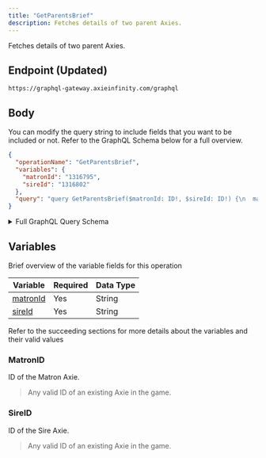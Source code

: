 ```yaml
---
title: "GetParentsBrief"
description: Fetches details of two parent Axies.
---
```


Fetches details of two parent Axies.

## Endpoint (Updated)

```
https://graphql-gateway.axieinfinity.com/graphql
```

## Body

You can modify the query string to include fields that you want to be included or not. Refer to the GraphQL Schema below for a full overview.

```json
{
  "operationName": "GetParentsBrief",
  "variables": {
    "matronId": "1316795",
    "sireId": "1316802"
  },
  "query": "query GetParentsBrief($matronId: ID!, $sireId: ID!) {\n  matron: axie(axieId: $matronId) {\n    ...AxieBrief\n    __typename\n  }\n  sire: axie(axieId: $sireId) {\n    ...AxieBrief\n    __typename\n  }\n}\n\nfragment AxieBrief on Axie {\n  id\n  name\n  stage\n  class\n  breedCount\n  image\n  title\n  battleInfo {\n    banned\n    __typename\n  }\n  auction {\n    currentPrice\n    currentPriceUSD\n    __typename\n  }\n  parts {\n    id\n    name\n    class\n    type\n    specialGenes\n    __typename\n  }\n  __typename\n}\n"
}
```

<details>
<summary>Full GraphQL Query Schema</summary>  
<p>
&nbsp;

```graphql
query GetParentsBrief($matronId: ID!, $sireId: ID!) {
  matron: axie(axieId: $matronId) {
    ...AxieBrief
    __typename
  }
  sire: axie(axieId: $sireId) {
    ...AxieBrief
    __typename
  }
}

fragment AxieBrief on Axie {
  id
  name
  stage
  class
  breedCount
  image
  title
  battleInfo {
    banned
    __typename
  }
  auction {
    currentPrice
    currentPriceUSD
    __typename
  }
  parts {
    id
    name
    class
    type
    specialGenes
    __typename
  }
  __typename
}
```

</p>
</details>

## Variables

Brief overview of the variable fields for this operation

| Variable              | Required | Data Type |
| --------------------- | -------- | --------- |
| [matronId](#matronid) | Yes      | String    |
| [sireId](#sireid)     | Yes      | String    |

Refer to the succeeding sections for more details about the variables and their valid values

### MatronID

ID of the Matron Axie.

> Any valid ID of an existing Axie in the game.

### SireID

ID of the Sire Axie.

> Any valid ID of an existing Axie in the game.
